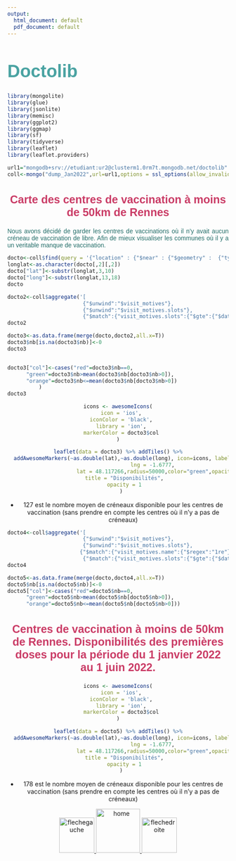 ```yaml
---
output:
  html_document: default
  pdf_document: default
---
```


<style>
h2 {
  color: #CA3C66;
  font-family: arial, sans-serif; 
  font-size: 25px;
  text-align: center;
}

h1 {
  color: #4AA3A2;
  font-family: arial, sans-serif; 
  font-size: 40px  ;
  font-weight: bold;
  
}

p {
  color: #226D68;
  font-family: arial, sans-serif;
  font-size: 14px;
  text-align: justify;
}


</style>

# Doctolib

```r
library(mongolite)
library(glue)
library(jsonlite)
library(memisc)
library(ggplot2)
library(ggmap)
library(sf)
library(tidyverse)
library(leaflet)
library(leaflet.providers)
```

```r
url1="mongodb+srv://etudiant:ur2@clusterm1.0rm7t.mongodb.net/doctolib"
coll<-mongo("dump_Jan2022",url=url1,options = ssl_options(allow_invalid_hostname=TRUE, weak_cert_validation=TRUE))
```


## Carte des centres de vaccination à moins de 50km de Rennes
Nous avons décidé de garder les centres de vaccinations où il n'y avait aucun créneau de vaccination de libre. Afin de mieux visualiser les communes où il y a un veritable manque de vaccination.

```r
docto<-coll$find(query = '{"location" : {"$near" : {"$geometry" :  {"type": "Point","coordinates": [-1.6777,48.117266]},"$maxDistance":50000}}}',fields='{"_id":true,"location":true}')
longlat<-as.character(docto[,2][,2])
docto["lat"]<-substr(longlat,3,10)
docto["long"]<-substr(longlat,13,18)
docto
```

```r
docto2<-coll$aggregate('[
                        {"$unwind":"$visit_motives"},
                        {"$unwind":"$visit_motives.slots"},
                        {"$match":{"visit_motives.slots":{"$gte":{"$date":"2022-01-26T00:00:00Z"}},"visit_motives.slots":{"$lt":{"$date":"2022-01-30T00:00:00Z"}}}},{"$group":{"_id":"$_id","nb":{"$sum":1}}}]')
docto2
```


```r
docto3<-as.data.frame(merge(docto,docto2,all.x=T))
docto3$nb[is.na(docto3$nb)]<-0
docto3


docto3["col"]<-cases("red"=docto3$nb==0, 
      "green"=docto3$nb>mean(docto3$nb[docto3$nb>0]),
      "orange"=docto3$nb<=mean(docto3$nb[docto3$nb>0])
          )
docto3
```



<center>

```r
icons <- awesomeIcons(
  icon = 'ios',
  iconColor = 'black',
  library = 'ion',
  markerColor = docto3$col
)

leaflet(data = docto3) %>% addTiles() %>%
  addAwesomeMarkers(~as.double(lat),~as.double(long), icon=icons, label=~paste("Il y  a",nb,"créneaux de libres"))%>%addCircles(
                      lng = -1.6777,
                      lat = 48.117266,radius=50000,color="green",opacity=0.3)%>% addLegend("bottomright", labels =c("+ de 127 créneaux*","- de 127 créneaux*","Pas de créneau"), colors=c("green","orange","red"),
    title = "Disponibilités",
    opacity = 1
  )
```
* 127 est le nombre moyen de créneaux disponible pour les centres de vaccination (sans prendre en compte les centres où il n'y a pas de créneaux)
</center>


```r
docto4<-coll$aggregate('[
                        {"$unwind":"$visit_motives"},
                        {"$unwind":"$visit_motives.slots"},
                       {"$match":{"visit_motives.name":{"$regex":"1re"}}},
                        {"$match":{"visit_motives.slots":{"$gte":{"$date":"2022-01-01T00:00:00Z"}},"visit_motives.slots":{"$lt":{"$date":"2022-06-02T00:00:00Z"}}}},{"$group":{"_id":"$_id","nb":{"$sum":1}}}]')
docto4
```

```r
docto5<-as.data.frame(merge(docto,docto4,all.x=T))
docto5$nb[is.na(docto5$nb)]<-0
docto5["col"]<-cases("red"=docto5$nb==0, 
      "green"=docto5$nb>mean(docto5$nb[docto5$nb>0]),
      "orange"=docto5$nb<=mean(docto5$nb[docto5$nb>0]))

```

## Centres de vaccination à moins de 50km de Rennes. Disponibilités des premières doses pour la période du 1 janvier 2022 au 1 juin 2022.


<center>

```r
icons <- awesomeIcons(
  icon = 'ios',
  iconColor = 'black',
  library = 'ion',
  markerColor = docto3$col
)

leaflet(data = docto5) %>% addTiles() %>%
  addAwesomeMarkers(~as.double(lat),~as.double(long), icon=icons, label=~paste("Il y  a",nb,"créneaux de libres"))%>%addCircles(
                      lng = -1.6777,
                      lat = 48.117266,radius=50000,color="green",opacity=0.3)%>% addLegend("bottomright", labels =c("+ de 178 créneaux*","- de 178 créneaux*","Pas de créneau"), colors=c("green","orange","red"),
    title = "Disponibilités",
    opacity = 1
  )
```
* 178 est le nombre moyen de créneaux disponible pour les centres de vaccination (sans prendre en compte les centres où il n'y a pas de créneaux)
</center>



<center>
<a href="NYFOOD.html" title="lien vers page 3">
<img src="../flechegauche.jpg" alt="flechegauche" height="80"/>
</a>
<a href= "../index.html" title="lien vers home">
<img src="../home.png" alt="home" height="100"/>
</a>
<a href="../Python/graphe.html" title="lien vers page 2">
<img src="../flechedroite.jpg" alt="flechedroite" height="80"/>
</a>
</center>


